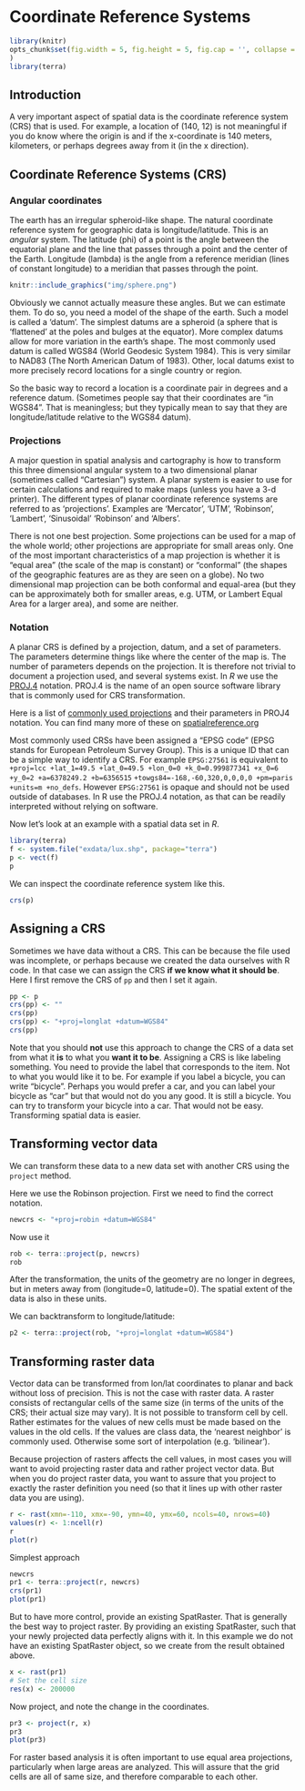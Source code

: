 # Coordinate Reference Systems


```r
library(knitr)
opts_chunk$set(fig.width = 5, fig.height = 5, fig.cap = '', collapse = TRUE
)
library(terra)
```

## Introduction

A very important aspect of spatial data is the coordinate reference system (CRS) that is used. For example, a location of (140, 12) is not meaningful if you do know where the origin is and if the x-coordinate is 140 meters, kilometers, or perhaps degrees away from it (in the x direction).

## Coordinate Reference Systems (CRS)

### Angular coordinates 

The earth has an irregular spheroid-like shape. The natural coordinate reference system for geographic data is longitude/latitude. This is an *angular* system. The latitude (phi) of a point is the angle between the equatorial plane and the line that passes through a point and the center of the Earth. Longitude (lambda) is the angle from a reference meridian (lines of constant longitude) to a meridian that passes through the point. 

```r
knitr::include_graphics("img/sphere.png")
```

Obviously we cannot actually measure these angles. But we can estimate them. To do so, you need a model of the shape of the earth. Such a model is called a 'datum'. The simplest datums are a spheroid (a sphere that is 'flattened' at the poles and bulges at the equator). More complex datums allow for more variation in the earth's shape. The most commonly used datum is called WGS84 (World Geodesic System 1984). This is very similar to NAD83 (The North American Datum of 1983). Other, local datums exist to more precisely record locations for a single country or region. 

So the basic way to record a location is a coordinate pair in degrees and a reference datum. (Sometimes people say that their coordinates are "in WGS84". That is meaningless; but they typically mean to say that they are longitude/latitude relative to the WGS84 datum).

### Projections

A major question in spatial analysis and cartography is how to transform this three dimensional angular system to a two dimensional planar (sometimes called "Cartesian") system. A planar system is easier to use for certain calculations and required to make maps (unless you have a 3-d printer). The different types of planar coordinate reference systems are referred to as 'projections'. Examples are 'Mercator', 'UTM', 'Robinson', 'Lambert', 'Sinusoidal' 'Robinson' and 'Albers'. 

There is not one best projection. Some projections can be used for a map of the whole world; other projections are appropriate for small areas only. One of the most important characteristics of a map projection is whether it is "equal area" (the scale of the map is constant) or "conformal" (the shapes of the geographic features are as they are seen on a globe). No two dimensional map projection can be both conformal and equal-area (but they can be approximately both for smaller areas, e.g. UTM, or Lambert Equal Area for a larger area), and some are neither. 


### Notation


A planar CRS is defined by a projection, datum, and a set of parameters. The parameters determine things like where the center of the map is. The number of parameters depends on the projection. It is therefore not trivial to document a projection used, and several systems exist. In *R* we use the [PROJ.4](ftp://ftp.remotesensing.org/proj/OF90-284.pdf
) notation. PROJ.4 is the name of an open source software library that is commonly used for CRS transformation. 

Here is a list of [commonly used projections](http://www.remotesensing.org/geotiff/proj_list/) and their parameters in PROJ4 notation. You can find many more of these on [spatialreference.org](http://spatialreference.org/ref/epsg/4326/)

Most commonly used CRSs have been assigned a "EPSG code" (EPSG stands for European Petroleum Survey Group). This is a unique ID that can be a simple way to identify a CRS. For example `EPSG:27561` is equivalent to `+proj=lcc +lat_1=49.5 +lat_0=49.5 +lon_0=0 +k_0=0.999877341 +x_0=6 +y_0=2 +a=6378249.2 +b=6356515` `+towgs84=-168,-60,320,0,0,0,0 +pm=paris +units=m +no_defs`. However `EPSG:27561` is opaque and should not be used outside of databases. In R use the PROJ.4 notation, as that can be readily interpreted without relying on software. 


Now let's look at an example with a spatial data set in *R*. 

```r
library(terra)
f <- system.file("exdata/lux.shp", package="terra")
p <- vect(f)
p
```

We can inspect the coordinate reference system like this.
```r
crs(p)
```



## Assigning a CRS

Sometimes we have data without a CRS. This can be because the file used was incomplete, or perhaps because we created the data ourselves with R code. In that case we can assign the CRS __if we know what it should be__. Here I first remove the CRS of `pp` and then I set it again. 

```r
pp <- p
crs(pp) <- ""
crs(pp)
crs(pp) <- "+proj=longlat +datum=WGS84"
crs(pp)
```

Note that you should __not__ use this approach to change the CRS of a data set from what it __is__ to what you __want it to be__. Assigning a CRS is like labeling something. You need to provide the label that corresponds to the item. Not to what you would like it to be. For example if you label a bicycle, you can write "bicycle". Perhaps you would prefer a car, and you can label your bicycle as "car" but that would not do you any good. It is still a bicycle. You can try to transform your bicycle into a car. That would not be easy. Transforming spatial data is easier.


## Transforming vector data


We can transform these data to a new data set with another CRS using the `project` method.  

Here we use the Robinson projection. First we need to find the correct notation. 

```r
newcrs <- "+proj=robin +datum=WGS84"
```

Now use it
```r
rob <- terra::project(p, newcrs)
rob
```

After the transformation, the units of the geometry are no longer in degrees, but in meters away from (longitude=0, latitude=0). The spatial extent of the data is also in these units.

We can backtransform to longitude/latitude:

```r
p2 <- terra::project(rob, "+proj=longlat +datum=WGS84")
```



## Transforming raster data

Vector data can be transformed from lon/lat coordinates to planar and back without loss of precision. This is not the case with raster data. A raster consists of rectangular cells of the same size (in terms of the units of the CRS; their actual size may vary). It is not possible to transform cell by cell. Rather estimates for the values of new cells must be made based on the values in the old cells. If the values are class data, the 'nearest neighbor' is commonly used. Otherwise some sort of interpolation (e.g. 'bilinear').

Because projection of rasters affects the cell values, in most cases you will want to avoid projecting raster data and rather project vector data. But when you do project raster data, you want to assure that you project to exactly the raster definition you need (so that it lines up with other raster data you are using).  


```r
r <- rast(xmn=-110, xmx=-90, ymn=40, ymx=60, ncols=40, nrows=40)
values(r) <- 1:ncell(r)
r
plot(r)
```

Simplest approach
```r
newcrs
pr1 <- terra::project(r, newcrs)
crs(pr1)
plot(pr1)
```


But to have more control, provide an existing SpatRaster. That is generally the best way to project raster. By providing an existing SpatRaster, such that your newly projected data perfectly aligns with it. In this example we do not have an existing SpatRaster object, so we create from the result obtained above.

```r
x <- rast(pr1)
# Set the cell size 
res(x) <- 200000
```

Now project, and note the change in the coordinates.
```r
pr3 <- project(r, x)
pr3
plot(pr3)
```

For raster based analysis it is often important to use equal area projections, particularly when large areas are analyzed. This will assure that the grid cells are all of same size, and therefore comparable to each other.


